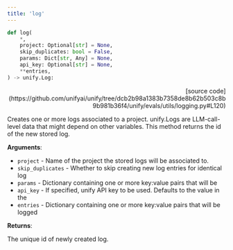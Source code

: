 ```yaml
---
title: 'log'
---
```


```python
def log(
    *,
    project: Optional[str] = None,
    skip_duplicates: bool = False,
    params: Dict[str, Any] = None,
    api_key: Optional[str] = None,
    **entries,
) -> unify.Log:
```

<p align="right">[source code](https://github.com/unifyai/unify/tree/dcb2b98a1383b7358de8b62b503c8b9b981b36f4/unify/evals/utils/logging.py#L120)</p>

Creates one or more logs associated to a project. unify.Logs are LLM-call-level data
that might depend on other variables. This method returns the id of the new
stored log.

**Arguments**:

- `project` - Name of the project the stored logs will be associated to.
- `skip_duplicates` - Whether to skip creating new log entries for identical log
- `params` - Dictionary containing one or more key:value pairs that will be
- `api_key` - If specified, unify API key to be used. Defaults to the value in the
- `entries` - Dictionary containing one or more key:value pairs that will be logged



**Returns**:

The unique id of newly created log.